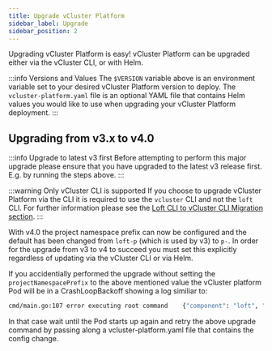 ```yaml
---
title: Upgrade vCluster Platform
sidebar_label: Upgrade
sidebar_position: 2
---
```



Upgrading vCluster Platform is easy! vCluster Platform can be upgraded either via the vCluster CLI, or with Helm.

<PartialAdminUpgrade />

:::info Versions and Values
The `$VERSION` variable above is an environment variable set to your desired vCluster Platform version to
deploy. The `vcluster-platform.yaml` file is an optional YAML file that contains Helm values you would like
to use when upgrading your vCluster Platform deployment.
:::

## Upgrading from v3.x to v4.0

:::info Upgrade to latest v3 first
Before attempting to perform this major upgrade please ensure that you have upgraded to the latest v3 release first. E.g. by running the steps above.
:::

:::warning Only vCluster CLI is supported
If you choose to upgrade vCluster Platform via the CLI it is required to use the `vcluster` CLI and not the `loft` CLI. For further information
please see the [Loft CLI to vCluster CLI Migration section](/vcluster/reference/migrations/loft-cli-vcluster-cli-migration/).
:::

With v4.0 the project namespace prefix can now be configured and the default has been changed from `loft-p` (which is used by v3) to `p-`.
In order for the upgrade from v3 to v4 to succeed you must set this explicitly regardless of updating via the vCluster CLI or via Helm.

<PartialAdminUpgradeV3V4 />

If you accidentially performed the upgrade without setting the `projectNamespacePrefix` to the above mentioned value the vCluster platform Pod will be in a CrashLoopBackoff showing a log similiar to:

```bash
cmd/main.go:107 error executing root command    {"component": "loft", "error": "init (4): set default project namespace prefix: seems like you have upgraded the platform from an earlier version that uses 'loft-p-' as a project namespace prefix. This has been changed to be 'p-' in the current version. Please set 'projectNamespacePrefix: loft-p-' in the platform config to get rid of this error"}
```

In that case wait until the Pod starts up again and retry the above upgrade command by passing along a vcluster-platform.yaml file that contains the config change.
